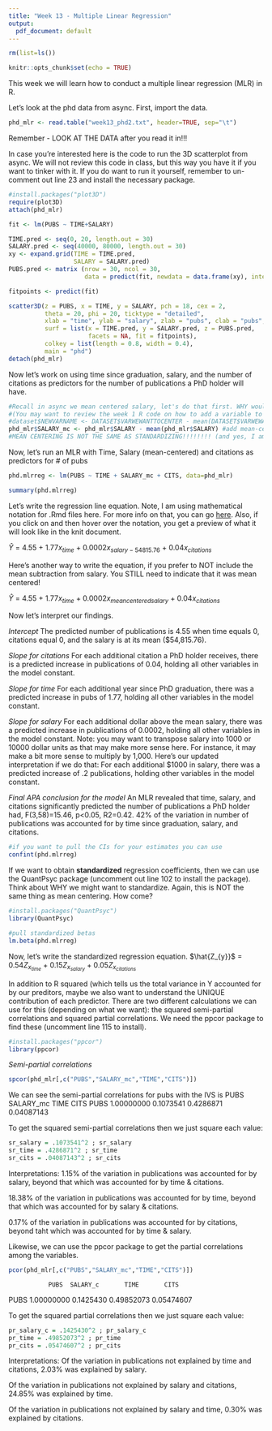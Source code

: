 ---
title: "Week 13 - Multiple Linear Regression"
output:
  pdf_document: default
---

```{r setup, include=FALSE}
rm(list=ls())

knitr::opts_chunk$set(echo = TRUE)
```

This week we will learn how to conduct a multiple linear regression (MLR) in R.

Let's look at the phd data from async. First, import the data.
```{r}
phd_mlr <- read.table("week13_phd2.txt", header=TRUE, sep="\t")
```
Remember - LOOK AT THE DATA after you read it in!!!

In case you're interested here is the code to run the 3D scatterplot from async. We will not review this code in class, but this way you have it if you want to tinker with it. If you do want to run it yourself, remember to un-comment out line 23 and install the necessary package.
```{r}
#install.packages("plot3D")
require(plot3D)
attach(phd_mlr)

fit <- lm(PUBS ~ TIME+SALARY)

TIME.pred <- seq(0, 20, length.out = 30)
SALARY.pred <- seq(40000, 80000, length.out = 30)
xy <- expand.grid(TIME = TIME.pred, 
                  SALARY = SALARY.pred)
PUBS.pred <- matrix (nrow = 30, ncol = 30, 
                     data = predict(fit, newdata = data.frame(xy), interval = "prediction"))

fitpoints <- predict(fit) 

scatter3D(z = PUBS, x = TIME, y = SALARY, pch = 18, cex = 2, 
          theta = 20, phi = 20, ticktype = "detailed",
          xlab = "time", ylab = "salary", zlab = "pubs", clab = "pubs", 
          surf = list(x = TIME.pred, y = SALARY.pred, z = PUBS.pred, 
                      facets = NA, fit = fitpoints),
          colkey = list(length = 0.8, width = 0.4),            
          main = "phd")
detach(phd_mlr)
```

Now let's work on using time since graduation, salary, and the number of citations as predictors for the number of publications a PhD holder will have. 

```{r}
#Recall in async we mean centered salary, let's do that first. WHY would we want to mean-center salary (HINT: think about what the intercept would mean for salary here if we don't mean center). 
#(You may want to review the week 1 R code on how to add a variable to an existing dataset)
#dataset$NEWVARNAME <- DATASET$VARWEWANTTOCENTER - mean(DATASET$VARWEWANTTOCENTER)
phd_mlr$SALARY_mc <- phd_mlr$SALARY - mean(phd_mlr$SALARY) #add mean-centered salary to dataset
#MEAN CENTERING IS NOT THE SAME AS STANDARDIZING!!!!!!!! (and yes, I am yelling)
```

Now, let's run an MLR with Time, Salary (mean-centered) and citations as predictors for # of pubs
```{r}
phd.mlrreg <- lm(PUBS ~ TIME + SALARY_mc + CITS, data=phd_mlr)

summary(phd.mlrreg)
```

Let's write the regression line equation. Note, I am using mathematical notation for .Rmd files here. For more info on that, you can go [here](https://rpruim.github.io/s341/S19/from-class/MathinRmd.html). Also, if you click on and then hover over the notation, you get a preview of what it will look like in the knit document. 

$\hat{Y}$ = 4.55 + 1.77$x_{time}$ + 0.0002$x_{salary-54815.76}$ + 0.04$x_{citations}$

Here's another way to write the equation, if you prefer to NOT include the mean subtraction from salary. You STILL need to indicate that it was mean centered!

$\hat{Y}$ = 4.55 + 1.77$x_{time}$ + 0.0002$x_{meancenteredsalary}$ + 0.04$x_{citations}$

Now let's interpret our findings.

*Intercept*
The predicted number of publications is 4.55 when time equals 0, citations equal 0, and the salary is at its mean ($54,815.76).

*Slope for citations*
For each additional citation a PhD holder receives, there is a predicted increase in publications of 0.04, holding all other variables in the model constant.

*Slope for time*
For each additional year since PhD graduation, there was a predicted increase in pubs of 1.77, holding all other variables in the model constant.

*Slope for salary*
For each additional dollar above the mean salary, there was a predicted increase in publications of 0.0002, holding all other variables in the model constant. 
Note: you may want to transpose salary into 1000 or 10000 dollar units as that may make more sense here. For instance, it may make a bit more sense to multiply by 1,000. Here's our updated interpretation if we do that:
For each additional $1000 in salary, there was a predicted increase of .2 publications, holding other variables in the model constant.

*Final APA conclusion for the model*
An MLR revealed that time, salary, and citations significantly predicted the number of publications a PhD holder had, F(3,58)=15.46, p<0.05, R2=0.42. 42% of the variation in number of publications was accounted for by time since graduation, salary, and citations. 

```{r}
#if you want to pull the CIs for your estimates you can use
confint(phd.mlrreg)
```

If we want to obtain **standardized** regression coefficients, then we can use the QuantPsyc package (uncomment out line 102 to install the package). Think about WHY we might want to standardize. Again, this is NOT the same thing as mean centering. How come? 
```{r}
#install.packages("QuantPsyc")
library(QuantPsyc)
```

```{r}
#pull standardized betas
lm.beta(phd.mlrreg)
```
Now, let's write the standardized regression equation.
$\hat{Z_{y}}$ = 0.54$Z_{x_{time}}$ + 0.15$Z_{x_{salary}}$ + 0.05$Z_{x_{citations}}$

In addition to R squared (which tells us the total variance in Y accounted for by our preditors, maybe we also want to understand the UNIQUE contribution of each predictor. There are two different calculations we can use for this (depending on what we want): the squared semi-partial correlations and squared partial correlations. We need the ppcor package to find these (uncomment line 115 to install).
```{r}
#install.packages("ppcor")
library(ppcor)
```

*Semi-partial correlations*
```{r}
spcor(phd_mlr[,c("PUBS","SALARY_mc","TIME","CITS")])
```

We can see the semi-partial correlations for pubs with the IVS is 
                PUBS    SALARY_mc         TIME        CITS
PUBS     1.00000000    0.1073541    0.4286871  0.04087143

To get the squared semi-partial correlations then we just square each value:
```{r}
sr_salary = .1073541^2 ; sr_salary
sr_time = .4286871^2 ; sr_time
sr_cits = .04087143^2 ; sr_cits
```
Interpretations:
1.15% of the variation in publications was accounted for by salary, beyond that which was accounted for by time & citations.

18.38% of the variation in publications was accounted for by time, beyond that which was accounted for by salary & citations.

0.17% of the variation in publications was accounted for by citations, beyond taht which was accounted for by time & salary.

Likewise, we can use the ppcor package to get the partial correlations among the variables.
```{r}
pcor(phd_mlr[,c("PUBS","SALARY_mc","TIME","CITS")])
```
               PUBS  SALARY_c       TIME       CITS
PUBS     1.00000000 0.1425430 0.49852073 0.05474607

To get the squared partial correlations then we just square each value:
```{r}
pr_salary_c = .1425430^2 ; pr_salary_c
pr_time = .49852073^2 ; pr_time
pr_cits = .05474607^2 ; pr_cits
```
Interpretations:
Of the variation in publications not explained by time and citations, 2.03% was explained by salary.

Of the variation in publications not explained by salary and citations, 24.85% was explained by time.

Of the variation in publications not explained by salary and time, 0.30% was explained by citations. 


